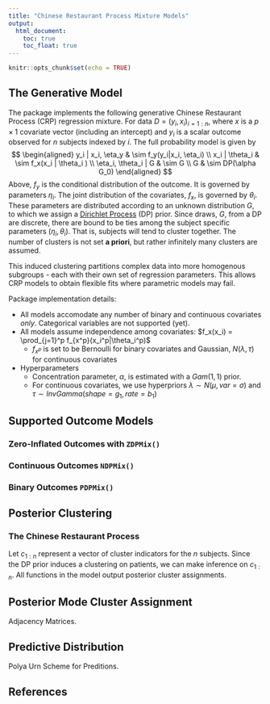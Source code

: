 ```yaml
---
title: "Chinese Restaurant Process Mixture Models"
output:
  html_document:
    toc: true
    toc_float: true
---
```


<script>
   $(document).ready(function() {
     $head = $('#header');
     $head.prepend('<img src=\"logo.png\" style=\"float: right;width: 150px;\"/>')
   });
</script>


```r
knitr::opts_chunk$set(echo = TRUE)
```

## The Generative Model
The package implements the following generative Chinese Restaurant Process (CRP) regression mixture. For data $D = (y_i, x_i)_{i=1:n}$, where $x$ is a $p \times 1$ covariate vector (including an intercept) and $y_i$ is a scalar outcome observed for $n$ subjects indexed by $i$. The full probability model is given by
$$ \begin{aligned}
y_i | x_i, \eta_y & \sim f_y(y_i|x_i, \eta_i) \\
      x_i | \theta_i & \sim f_x(x_i | \theta_i ) \\
      \eta_i, \theta_i | G & \sim G \\
      G & \sim DP(\alpha G_0)
\end{aligned}
$$
Above, $f_y$ is the conditional distribution of the outcome. It is governed by parameters $\eta_i$. The joint distribution of the covariates, $f_x$, is governed by $\theta_i$. These parameters are distributed according to an unknown distribution $G$, to which we assign a [Dirichlet Process](https://stablemarkets.shinyapps.io/dpmixapp/) (DP) prior. Since draws, $G$, from a DP are discrete, there are bound to be ties among the subject specific parameters $(\eta_i, \theta_i)$. That is, subjects will tend to cluster together. The number of clusters is not set **a priori**, but rather infinitely many clusters are assumed.

This induced clustering partitions complex data into more homogenous subgroups - each with their own set of regression parameters. This allows CRP models to obtain flexible fits where parametric models may fail.

Package implementation details:

* All models accomodate any number of binary and continuous covariates *only*. Categorical variables are not supported (yet).
* All models assume independence among covariates: $f_x(x_i) = \prod_{j=1}^p f_{x^p}(x_i^p|\theta_i^p)$
    + $f_{x^p}$ is set to be Bernoulli for binary covariates and Gaussian, $N(\lambda, \tau)$ for continuous covariates
* Hyperparameters
    + Concentration parameter, $\alpha$, is estimated with a $Gam(1,1)$ prior.
    + For continuous covariates, we use hyperpriors $\lambda \sim N(\mu, var=\sigma)$ and $\tau \sim InvGamma(shape=g_1, rate=b_1)$
    
## Supported Outcome Models
### Zero-Inflated Outcomes with `ZDPMix()`
### Continuous Outcomes `NDPMix()`
### Binary Outcomes `PDPMix()`

## Posterior Clustering
### The Chinese Restaurant Process
Let $c_{1:n}$ represent a vector of cluster indicators for the $n$ subjects. Since the DP prior induces a clustering on patients, we can make inference on $c_{1:n}$. All functions in the model output posterior cluster assignments.

## Posterior Mode Cluster Assignment
Adjacency Matrices.

## Predictive Distribution
Polya Urn Scheme for Preditions.

## References
